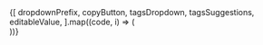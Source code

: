 

<div className="overflow-hidden mt-20">
  <div className="w-101% grid divide-border [grid-template-columns:repeat(auto-fit,minmax(360px,1fr))] -mt-px -mb-px auto-rows-min">
    {[
      dropdownPrefix,
      copyButton,
      tagsDropdown,
      tagsSuggestions,
      editableValue,
    ].map((code, i) => (
      <div key={i} className="min-h-[200px]">
        <CodeBlock code={{ main: code }} layout="popup" />
      </div>
    ))}
  </div>
</div>
